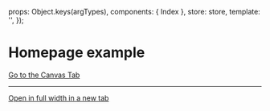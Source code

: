 
<Meta of={HomepageStories} />

  props: Object.keys(argTypes),
  components: { Index },
  store: store,
  template: '<Index />',
});

# Homepage example

<a href="?path=/story/pages-homepage--example">Go to the Canvas Tab</a>

***

<a href="?id=pages-homepage--example" target="_blank">Open in full width in a new tab</a>

<Canvas>
  <Story of={HomepageStories.Example} />
</Canvas>
